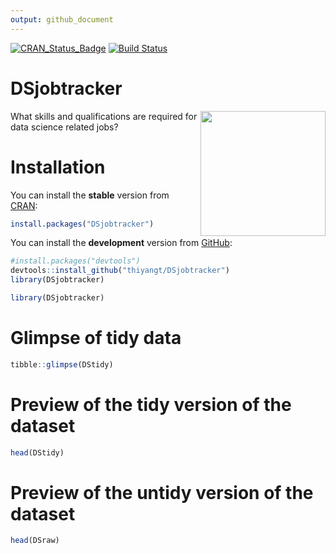 ```yaml
---
output: github_document
---
```


[![CRAN_Status_Badge](http://www.r-pkg.org/badges/version/DSjobtracker)](https://CRAN.R-project.org/package=DSjobtracker)
[![Build
Status](https://travis-ci.org/thiyangt/DSjobtracker.svg?branch=master)](https://travis-ci.org/thiyangt/DSjobtracker)

# DSjobtracker 
<img src="man/figures/hexsticker.png" align="right" height="200"/>

What skills and qualifications are required for data science related jobs?

# Installation

You can install the **stable** version from [CRAN](https://cran.r-project.org/web/packages/DSjobtracker/index.html):

```r
install.packages("DSjobtracker")
```

You can install the **development** version from [GitHub](https://github.com/thiyangt/DSjobtracker):

```r
#install.packages("devtools")
devtools::install_github("thiyangt/DSjobtracker")
library(DSjobtracker)
```

```r
library(DSjobtracker)
```

# Glimpse of tidy data

```r
tibble::glimpse(DStidy)
```

# Preview of the tidy version of the dataset

```r
head(DStidy)
```



# Preview of the untidy version of the dataset

```r

head(DSraw)
```




